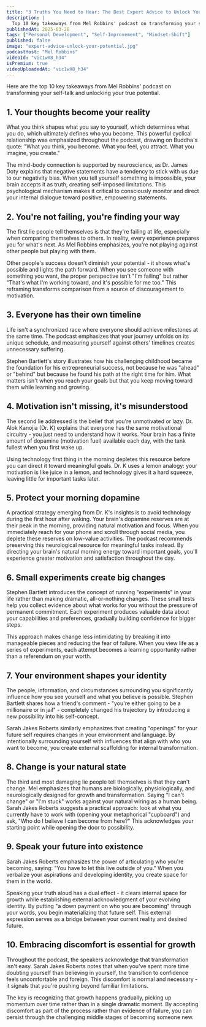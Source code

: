 ```yaml
---
title: "3 Truths You Need to Hear: The Best Expert Advice to Unlock Your Potential"
description: |
  Top 10 key takeaways from Mel Robbins' podcast on transforming your self-talk and unlocking your true potential.
publishedAt: 2025-03-28
tags: ["Personal Development", "Self-Improvement", "Mindset-Shift"]
published: false
image: "expert-advice-unlock-your-potential.jpg"
podcastHost: "Mel Robbins"
videoId: "vic1wX8_h34"
isPremium: true
videoUploadedAt: "vic1wX8_h34"
---
```



<PodcastSummaryPageLayout frontmatter={frontmatter}>

Here are the top 10 key takeaways from Mel Robbins' podcast on transforming your self-talk and unlocking your true potential.

## 1. Your thoughts become your reality

What you think shapes what you say to yourself, which determines what you do, which ultimately defines who you become. This powerful cyclical relationship was emphasized throughout the podcast, drawing on Buddha's quote: "What you think, you become. What you feel, you attract. What you imagine, you create."

The mind-body connection is supported by neuroscience, as Dr. James Doty explains that negative statements have a tendency to stick with us due to our negativity bias. When you tell yourself something is impossible, your brain accepts it as truth, creating self-imposed limitations. This psychological mechanism makes it critical to consciously monitor and direct your internal dialogue toward positive, empowering statements.

## 2. You're not failing, you're finding your way

The first lie people tell themselves is that they're failing at life, especially when comparing themselves to others. In reality, every experience prepares you for what's next. As Mel Robbins emphasizes, you're not playing against other people but playing with them.

Other people's success doesn't diminish your potential - it shows what's possible and lights the path forward. When you see someone with something you want, the proper perspective isn't "I'm failing" but rather "That's what I'm working toward, and it's possible for me too." This reframing transforms comparison from a source of discouragement to motivation.

## 3. Everyone has their own timeline

Life isn't a synchronized race where everyone should achieve milestones at the same time. The podcast emphasizes that your journey unfolds on its unique schedule, and measuring yourself against others' timelines creates unnecessary suffering.

Stephen Bartlett's story illustrates how his challenging childhood became the foundation for his entrepreneurial success, not because he was "ahead" or "behind" but because he found his path at the right time for him. What matters isn't when you reach your goals but that you keep moving toward them while learning and growing.

## 4. Motivation isn't missing, it's misunderstood

The second lie addressed is the belief that you're unmotivated or lazy. Dr. Alok Kanojia (Dr. K) explains that everyone has the same motivational circuitry - you just need to understand how it works. Your brain has a finite amount of dopamine (motivation fuel) available each day, with the tank fullest when you first wake up.

Using technology first thing in the morning depletes this resource before you can direct it toward meaningful goals. Dr. K uses a lemon analogy: your motivation is like juice in a lemon, and technology gives it a hard squeeze, leaving little for important tasks later.

## 5. Protect your morning dopamine

A practical strategy emerging from Dr. K's insights is to avoid technology during the first hour after waking. Your brain's dopamine reserves are at their peak in the morning, providing natural motivation and focus. When you immediately reach for your phone and scroll through social media, you deplete these reserves on low-value activities. The podcast recommends preserving this neurological resource for meaningful tasks instead. By directing your brain's natural morning energy toward important goals, you'll experience greater motivation and satisfaction throughout the day.

## 6. Small experiments create big changes

Stephen Bartlett introduces the concept of running "experiments" in your life rather than making dramatic, all-or-nothing changes. These small tests help you collect evidence about what works for you without the pressure of permanent commitment. Each experiment produces valuable data about your capabilities and preferences, gradually building confidence for bigger steps.

This approach makes change less intimidating by breaking it into manageable pieces and reducing the fear of failure. When you view life as a series of experiments, each attempt becomes a learning opportunity rather than a referendum on your worth.

## 7. Your environment shapes your identity

The people, information, and circumstances surrounding you significantly influence how you see yourself and what you believe is possible. Stephen Bartlett shares how a friend's comment - "you're either going to be a millionaire or in jail" - completely changed his trajectory by introducing a new possibility into his self-concept.

Sarah Jakes Roberts similarly emphasizes that creating "openings" for your future self requires changes in your environment and language. By intentionally surrounding yourself with influences that align with who you want to become, you create external scaffolding for internal transformation.

## 8. Change is your natural state

The third and most damaging lie people tell themselves is that they can't change. Mel emphasizes that humans are biologically, physiologically, and neurologically designed for growth and transformation. Saying "I can't change" or "I'm stuck" works against your natural wiring as a human being. Sarah Jakes Roberts suggests a practical approach: look at what you currently have to work with (opening your metaphorical "cupboard") and ask, "Who do I believe I can become from here?" This acknowledges your starting point while opening the door to possibility.

## 9. Speak your future into existence

Sarah Jakes Roberts emphasizes the power of articulating who you're becoming, saying: "You have to let this live outside of you." When you verbalize your aspirations and developing identity, you create space for them in the world.

Speaking your truth aloud has a dual effect - it clears internal space for growth while establishing external acknowledgment of your evolving identity. By putting "a down payment on who you are becoming" through your words, you begin materializing that future self. This external expression serves as a bridge between your current reality and desired future.

## 10. Embracing discomfort is essential for growth

Throughout the podcast, the speakers acknowledge that transformation isn't easy. Sarah Jakes Roberts notes that when you've spent more time doubting yourself than believing in yourself, the transition to confidence feels uncomfortable and foreign. This discomfort is normal and necessary - it signals that you're pushing beyond familiar limitations.

The key is recognizing that growth happens gradually, picking up momentum over time rather than in a single dramatic moment. By accepting discomfort as part of the process rather than evidence of failure, you can persist through the challenging middle stages of becoming someone new.

</PodcastSummaryPageLayout>
